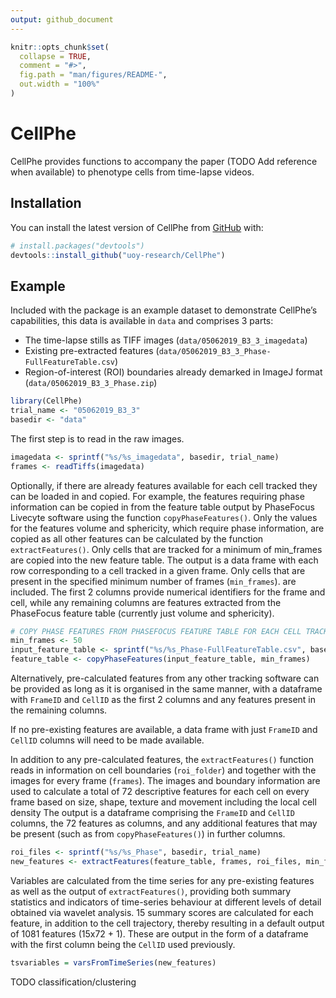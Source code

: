 ```yaml
---
output: github_document
---
```


<!-- README.md is generated from README.Rmd. Please edit that file -->

```r
knitr::opts_chunk$set(
  collapse = TRUE,
  comment = "#>",
  fig.path = "man/figures/README-",
  out.width = "100%"
)
```

# CellPhe

<!-- badges: start -->
<!-- badges: end -->

CellPhe provides functions to accompany the paper (TODO Add reference when available) to phenotype cells from time-lapse videos.

## Installation

You can install the latest version of CellPhe from [GitHub](https://github.com/) with:

``` r
# install.packages("devtools")
devtools::install_github("uoy-research/CellPhe")
```

## Example

Included with the package is an example dataset to demonstrate CellPhe's capabilities, this data is available in `data` and comprises 3 parts:

  - The time-lapse stills as TIFF images (`data/05062019_B3_3_imagedata`)
  - Existing pre-extracted features (`data/05062019_B3_3_Phase-FullFeatureTable.csv`)
  - Region-of-interest (ROI) boundaries already demarked in ImageJ format (`data/05062019_B3_3_Phase.zip`) 

```r
library(CellPhe)
trial_name <- "05062019_B3_3"
basedir <- "data"
```

The first step is to read in the raw images.

```r
imagedata <- sprintf("%s/%s_imagedata", basedir, trial_name)
frames <- readTiffs(imagedata)
```

Optionally, if there are already features available for each cell tracked 
they can be loaded in and copied. For example, the features requiring phase 
information can be copied in from the feature table output by PhaseFocus Livecyte 
software using the function `copyPhaseFeatures()`. Only the values for the features 
volume and sphericity, which require phase information, are copied as all other 
features can be calculated by the function `extractFeatures()`. Only cells that 
are tracked for a minimum of min_frames are copied into the new feature table. 
The output is a data frame with each row corresponding to a cell tracked in a
given frame. Only cells that are present in the specified minimum number of frames 
(`min_frames`). are included. 
The first 2 columns provide numerical identifiers for the frame and cell, while any
remaining columns are features extracted from the PhaseFocus feature table (currently just
volume and sphericity).

```r
# COPY PHASE FEATURES FROM PHASEFOCUS FEATURE TABLE FOR EACH CELL TRACKED FOR MORE THAN MIN_FRAMES AND FIND MISSING FRAMES:
min_frames <- 50
input_feature_table <- sprintf("%s/%s_Phase-FullFeatureTable.csv", basedir, trial_name)
feature_table <- copyPhaseFeatures(input_feature_table, min_frames)
```

Alternatively, pre-calculated features from any other tracking software can be provided
as long as it is organised in the same manner, with a dataframe with `FrameID` and `CellID`
as the first 2 columns and any features present in the remaining columns.

If no pre-existing features are available, a data frame with just `FrameID` and `CellID` columns
will need to be made available.

In addition to any pre-calculated features, the `extractFeatures()` function reads in information on cell 
boundaries (`roi_folder`) and together with the images for every frame (`frames`). 
The images and boundary information are used to calculate a total of 72 descriptive features for each cell 
on every frame based on size, shape, texture and movement including the local cell density 
The output is a dataframe comprising the `FrameID` and `CellID` columns, the 72 features as columns, and any additional features that may be present (such as from `copyPhaseFeatures()`) in further columns.

```r
roi_files <- sprintf("%s/%s_Phase", basedir, trial_name)
new_features <- extractFeatures(feature_table, frames, roi_files, min_frames, framerate=0.0028)
```

Variables are calculated from the time series for any pre-existing features as well as the output of `extractFeatures()`, providing both summary statistics and indicators of time-series behaviour at different levels of detail obtained via wavelet analysis. 
15 summary scores are calculated for each feature, in addition to the cell trajectory, thereby resulting in a default output of 1081 features (15x72 + 1).
These are output in the form of a dataframe with the first column being the `CellID` used previously.

```r
tsvariables = varsFromTimeSeries(new_features)
```

TODO classification/clustering
